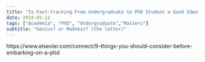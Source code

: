 ```yaml
---
title: "Is Fast-tracking From Undergraduate to PhD Student a Good Idea?"
date: 2018-05-12
tags: ["Academia", "PhD", "Undergraduate","Masters"]
subtitle: "Genius? or Madness? (the latter)"
---
```


https://www.elsevier.com/connect/9-things-you-should-consider-before-embarking-on-a-phd